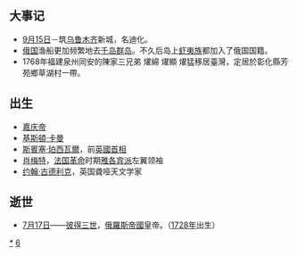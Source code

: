 {{Unreferenced|time=2018-09-22T08:08:25+00:00}}
{{DecadeTOC|1760}}
== 大事记 ==
* [[9月15日|9月15日]]－筑[[乌鲁木齐市|乌鲁木齐]]新城，名迪化。
* [[俄国|俄国]]渔船更加频繁地去[[千岛群岛|千岛群岛]]。不久后岛上[[虾夷族|虾夷族]]都加入了俄国国籍。
* 1768年福建泉州同安的陳家三兄弟 燿綿 燿顯 燿猛移居臺灣，定居於彰化縣芳苑鄉草湖村一帶。

== 出生 ==
* [[嘉庆帝|嘉庆帝]]
* [[克里斯蒂安·克蘭普|基斯頓·卡曼]]
* [[斯賓塞·珀西瓦爾|斯賓塞·珀西瓦爾]]，前[[英国首相|英國首相]]
* [[肖梅特|肖梅特]]，[[法国|法国]][[法国革命|革命]]时期[[雅各宾派|雅各宾派]]左翼领袖
* [[约翰·古德利克|约翰·古德利克]]，英国聋哑天文学家

== 逝世 ==
* [[7月17日|7月17日]]——[[彼得三世|彼得三世]]，[[俄罗斯帝国|俄羅斯帝國]]皇帝。（[[1728年|1728年]]出生）

{{世紀|18}}

[[Category:1760年代|*]]
[[Category:18世纪各年代|6]]
